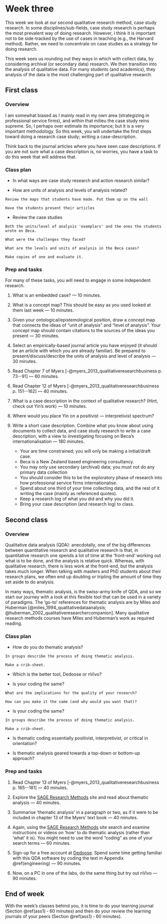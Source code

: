 # Week three {#w3-details}

This week we look at our second qualitative research method, case
study research. In some disciplines/sub-fields, case study research is
perhaps the most prevalent way of doing research. However, I think it
is important not to be side-tracked by the use of cases in teaching
(e.g., the Harvard method). Rather, we need to concentrate on case
studies as a strategy for doing research.

This week sees us rounding out they ways in which with collect data,
by considering archival (or secondary data) research. We then
transition into the analysis of qualitative data. For many students
(and academics), they analysis of the data is the most challenging
part of qualitative research.

## First class {-}

### Overview {-}

I am somewhat biased as I mainly read in my own area (strategizing in
professional service firms), and within that milieu the case study
reins supreme. So, I perhaps over estimate its importance; but it is a
very important methodology. So this week, you will undertake the first
steps toward doing a research case study; writing a case-description.

Think back to the journal articles where you have seen case
descriptions. If you are not sure what a case description is, no
worries, you have a task to do this week that will address that.

### Class plan {-}

* In what ways are case study research and action research similar?

* How are units of analysis and levels of analysis related?
```theorem
Review the maps that students have made. Put them up on the wall

Have the students present their articles
```
* Review the case studies
```theorem
Both the units/level of analysis 'exemplars' and the ones the students wrote on Beca.

What were the challenges they faced?

What are the levels and units of analysis in the Beca cases?

Make copies of one and evaluate it.
```


### Prep and tasks {-}

For many of these tasks, you will need to engage in some independent research.

1. What is an embedded case? --- 10 minutes.

2. What is a concept map? This should be easy as you used looked at
   them last week --- 10 minutes.

3. Given your ontological/epistemological position, draw a concept map
   that connects the ideas of "unit of analysis" and "level of
   analysis". Your concept map should contain citations to the
   sources of the ideas you present --- 30 minutes.
   
4. Select an empirically-based journal article you have enjoyed (it
   should be an article with which you are already familiar). Be
   prepared to present/discuss/describe the units of analysis and
   level of analysis --- 30 minutes.

5. Read Chapter 7 of Myers
  [-@myers_2013_qualitativeresearchbusiness p. 73--91] --- 60 minutes.

6. Read Chapter 12 of Myers
  [-@myers_2013_qualitativeresearchbusiness p. 151--162] --- 40 minutes.

7. What is a case description in the context of qualitative research?
   (Hint, check out Yin's work) --- 10 minutes.
   
8. Where would you place Yin on a positivist --- interpretivist spectrum?

9. Write a short case description. Combine what you know about using
   documents to collect data, and case study research to write a case
   description, with a view to investigating focusing on Beca's
   internationalisation --- 180 minutes.
   
    - Your are time constrained; you will only be making a initial/draft case.
    - Beca is a New Zealand based engineering consultancy.
    - You may only use secondary (archival) data; you must not do any primary data collection
    - You should consider this to be the exploratory phase of research
      into how professional service firms internationalise.
    - Spend about one third of your time collecting data, and the rest
      of it writing the case (mainly as referenced quotes).
    - Keep a research log of what you did and why you did it.
    - Bring your case description (and research log) to class.


## Second class {-}

### Overview {-}

Qualitative data analysis (QDA): anecdotally, one of the big
differences between quantitative research and qualitative research is
that, in quantitative research one spends a lot of time at the
'front-end' working out what is to be done, and the analysis is
relative quick. Whereas, with qualitative research, there is less work
at the front-end, but the analysis takes much longer. When talking
with masters and PhD students about their research plans, we often end
up doubling or tripling the amount of time they set aside to do
analysis.

In many ways, thematic analysis, is the swiss-army knife of QDA, and
so we start our journey with a look at this flexible tool that can be
used in a variety of paradigms. The 'go-to' references for thematic
analysis are by Miles and Huberman
[@miles_1994_qualitativedataanalysis;
@huberman_2002_qualitativeresearchercompanion]. Many qualitative
research methods courses have Miles and Huberman's work as required
reading.

### Class plan {-}

* How do you do thematic analysis?
```theorem
In groups describe the process of doing thematic analysis. 

Make a crib-sheet.
```
* Which is the better tool, Dedoose or nVivo?

* Is your coding the same?
```theorem
What are the implications for the quality of your research?

How can you make it the same (and why would you want that)?
```

* Is your coding the same?
```theorem
In groups describe the process of doing thematic analysis. 

Make a crib-sheet.
```
* Is thematic coding essentially positivist, interpretivist, or
  critical in orientation?
  
* Is thematic analysis geared towards a top-down or bottom-up
  approach?


### Prep and tasks {-}

1. Read Chapter 13 of Myers 
  [-@myers_2013_qualitativeresearchbusiness p. 165--181] --- 40 minutes.

2. Explore the
   [SAGE Research Methods](http://methods.sagepub.com.ezproxy.auckland.ac.nz/) site
   and read about thematic analysis --- 40 minutes.

3. Summarise 'thematic analysis' in a paragraph or two, as if it were
   to be included in chapter 13 of the Myers' text book  --- 40
   minutes.
   
4. Again, using
   the
   [SAGE Research Methods](http://methods.sagepub.com.ezproxy.auckland.ac.nz/) site
   search and examine  instructions or videos on 'how' to do thematic analysis (rather
   than 'what' it is). You might need to use the word "coding" as one
   of your search terms --- 60 minutes.
      
4. Sign-up for a free account at [Dedoose](http://dedoose.com). Spend
   some time getting familiar with this QDA software by coding the text
   in Appendix \@ref(engineering) --- 90 minutes.
   
5. Now, on a PC in one of the labs, do the same thing but try out
   nVivo --- 90 minutes.

## End of week {-}

With the week's classes behind you, it is time to do your learning
journal (Section \@ref(ass1) &dash; 60 minutes) and then do your
review the learning journals of your peers (Section \@ref(ass1) &dash;
60 minutes).
